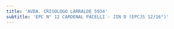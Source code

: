 ```yaml
---
title: 'AVDA. CRISOLOGO LARRALDE 5934'
subtitle: 'EPC N° 12 CARDENAL PACELLI - JIN D (EPCJS 12/16°)'
---
```


#
